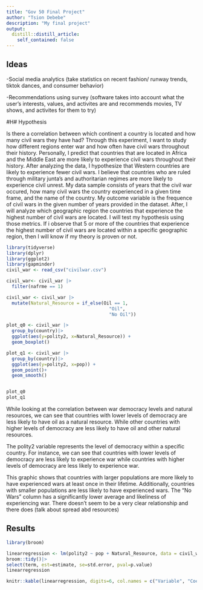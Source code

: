 ```yaml
---
title: "Gov 50 Final Project"
author: "Tsion Debebe"
description: "My final project"
output:
  distill::distill_article:
    self_contained: false
---
```




## Ideas


-Social media analytics (take statistics on recent fashion/ runway trends, tiktok dances, and consumer behavior)

-Recommendations using survey (software takes into account what the user's interests, values, and activites are and recommends movies, TV shows, and activites for them to try)

#H# Hypothesis

Is there a correlation between which continent a country is located and how many civil wars they have had? Through this experiment, I want to study how different regions enter war and how often have civil wars throughout their history. Personally, I predict that countries that are located in Africa and the Middle East are more likely to experience civil wars throughout their history. After analyzing the data, I hypothesize that Western countries are likely to experience fewer civil wars. I believe that countries who are ruled through military junta's and authoritarian regimes are more likely to experience civil unrest.
My data sample consists of years that the civil war occured, how many civil wars the country experienced in a given time frame, and the name of the country. My outcome variable is the frequence of civil wars in the given number of years provided in the dataset. After, I will analyze which geographic region the countries that experience the highest number of civil wars are located. I will test my hypothesis using those metrics. If i observe that 5 or more of the countries that experience the highest number of civil wars are located within a specific geographic region, then I will know if my theory is proven or not.

```r
library(tidyverse)
library(dplyr)
library(ggplot2)
library(gapminder)
civil_war <- read_csv("civilwar.csv")

```


```r
civil_war<- civil_war |>
  filter(nafrme == 1)

civil_war <- civil_war |>
  mutate(Natural_Resource = if_else(Oil == 1,
                                      "Oil",
                                      "No Oil"))

plot_q0 <- civil_war |>
  group_by(country)|>
  ggplot(aes(y=polity2, x=Natural_Resource)) +
  geom_boxplot()

plot_q1 <- civil_war |>
  group_by(country)|>
  ggplot(aes(y=polity2, x=pop)) +
  geom_point()+
  geom_smooth()


plot_q0
plot_q1

```
While looking at the correlation between war democracy levels and natural resources, we can see that countries with lower levels of democracy are less likely to have oil as a natural resource. While other countries with higher levels of democracy are less likely to have oil and other natural resources. 

The polity2 variable represents the level of democracy within a specific country. For instance, we can see that countries with lower levels of democracy are less likely to experience war while countries with higher levels of democracy are less likely to experience war. 

This graphic shows that countries with larger populations are more likely to have experienced wars at least once in their lifetime. Additionally, countries with smaller populations are less likely to have experienced wars. The "No Wars" column has a significantly lower average and likeliness of experiencing war. There doesn't seem to be a very clear relationship and there does (talk about spread abd resources)

## Results

```r
library(broom)

linearregression <- lm(polity2 ~ pop + Natural_Resource, data = civil_war)|>
broom::tidy()|>
select(term, est=estimate, se=std.error, pval=p.value)
linearregression

knitr::kable(linearregression, digits=6, col.names = c("Variable", "Coefficient Estimate", "Standard Error", "P-Value"))

```


